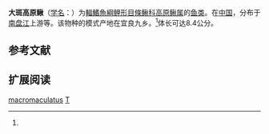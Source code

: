 {{Speciesbox
| name = 大斑高原鳅
| status = NE
| status_system = IUCN3.1
| image = 
| genus = Triplophysa
| species = macromaculatus
| authority = Yang, 1990<ref name='id6390'>{{cite web| url =http://www.bioinfo.cn/db05/BjdwSpecies.php?action=view&id=6390| title =大斑高原鳅| work =中国动物物种编目数据库| publisher =中国科学院微生物研究所| author =中国科学院动物研究所| accessdate =2009-04-11| deadurl =yes| archiveurl =https://web.archive.org/web/20160305045251/http://www.bioinfo.cn/db05/BjdwSpecies.php?action=view&id=6390| archivedate =2016-03-05}}</ref>
}}

'''大斑高原鳅'''（[[学名|学名]]：{{lang|la|''Triplophysa macromaculatus''}}）为[[輻鰭魚綱|輻鰭魚綱]][[鲤形目|鲤形目]][[條鳅科|條鳅科]][[高原鳅属|高原鳅属]]的[[鱼类|鱼类]]。在[[中国|中国]]，分布于[[南盘江|南盘江]]上游等。该物种的模式产地在宜良九乡。<ref name='id6390'/>体长可达8.4公分。

== 参考文献 ==
{{reflist}}

== 扩展阅读 ==
{{refbegin}}
{{wikispecies-inline|Triplophysa macromaculatus|大斑高原鳅}}
{{refend}}
{{Taxonbar|from=Q10935541}}

[[Category:高原鳅属|macromaculatus]]
[[Category:1990年描述的魚類|T]]


{{鯉形目小作品}}